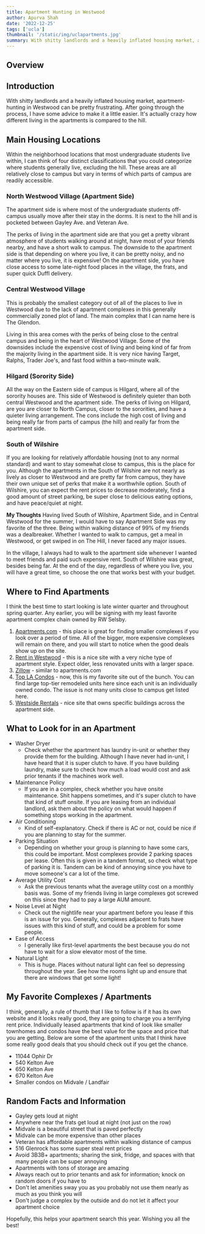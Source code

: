 ```yaml
---
title: Apartment Hunting in Westwood
author: Apurva Shah
date: '2022-12-25'
tags: ['ucla']
thumbnail: '/static/img/uclapartments.jpg'
summary: With shitty landlords and a heavily inflated housing market, apartment-hunting in Westwood can be pretty frustrating. After going through the process, I have some advice to make it a little easier.
---
```


## Overview

<TOCInline toc={props.toc} exclude="Overview" toHeading={3} />

## Introduction

With shitty landlords and a heavily inflated housing market, apartment-hunting in Westwood can be pretty frustrating. After going through the process, I have some advice to make it a little easier. It's actually crazy how different living in the apartments is compared to the hill.

## Main Housing Locations

Within the neighborhood locations that most undergraduate students live within, I can think of four distinct classifications that you could categorize where students generally live, excluding the hill. These areas are all relatively close to campus but vary in terms of which parts of campus are readily accessible.

### North Westwood Village (Apartment Side)

The apartment side is where most of the undergraduate students off-campus usually move after their stay in the dorms. It is next to the hill and is pocketed between Gayley Ave. and Veteran Ave.

The perks of living in the apartment side are that you get a pretty vibrant atmosphere of students walking around at night, have most of your friends nearby, and have a short walk to campus. The downside to the apartment side is that depending on where you live, it can be pretty noisy, and no matter where you live, it is expensive! On the apartment side, you have close access to some late-night food places in the village, the frats, and super quick Duffl delivery.

### Central Westwood Village

This is probably the smallest category out of all of the places to live in Westwood due to the lack of apartment complexes in this generally commercially zoned plot of land. The main complex that I can name here is The Glendon.

Living in this area comes with the perks of being close to the central campus and being in the heart of Westwood Village. Some of the downsides include the expensive cost of living and being kind of far from the majority living in the apartment side. It is very nice having Target, Ralphs, Trader Joe's, and fast food within a two-minute walk.

### Hilgard (Sorority Side)

All the way on the Eastern side of campus is Hilgard, where all of the sorority houses are. This side of Westwood is definitely quieter than both central Westwood and the apartment side. The perks of living on Hilgard, are you are closer to North Campus, closer to the sororities, and have a quieter living arrangement. The cons include the high cost of living and being really far from parts of campus (the hill) and really far from the apartment side.

### South of Wilshire

If you are looking for relatively affordable housing (not to any normal standard) and want to stay somewhat close to campus, this is the place for you. Although the apartments in the South of Wilshire are not nearly as lively as closer to Westwood and are pretty far from campus, they have their own unique set of perks that make it a worthwhile option. South of Wilshire, you can expect the rent prices to decrease moderately, find a good amount of street parking, be super close to delicious eating options, and have peace/quiet at night.

**My Thoughts**
Having lived South of Wilshire, Apartment Side, and in Central Westwood for the summer, I would have to say Apartment Side was my favorite of the three. Being within walking distance of 99% of my friends was a dealbreaker. Whether I wanted to walk to campus, get a meal in Westwood, or get swiped in on The Hill, I never faced any major issues.

In the village, I always had to walk to the apartment side whenever I wanted to meet friends and paid such expensive rent. South of Wilshire was great, besides being far. At the end of the day, regardless of where you live, you will have a great time, so choose the one that works best with your budget.

## Where to Find Apartments

I think the best time to start looking is late winter quarter and throughout spring quarter. Any earlier, you will be signing with my least favorite apartment complex chain owned by RW Selsby.

1. [Apartments.com](https://apartments.com) - this place is great for finding smaller complexes if you look over a period of time. All of the bigger, more expensive complexes will remain on there, and you will start to notice when the good deals show up on the site.
2. [Rent in Westwood](http://www.rentwestwood.com/) - this is a nice site with a very niche type of apartment style. Expect older, less renovated units with a larger space.
3. [Zillow](https://www.zillow.com/) - similar to apartments.com
4. [Top LA Condos](https://www.toplacondos.com/Westwood-Village-Apartments) - now, this is my favorite site out of the bunch. You can find large top-tier remodeled units here since each unit is an individually owned condo. The issue is not many units close to campus get listed here.
5. [Westside Rentals](https://www.westsiderentals.com/) - nice site that owns specific buildings across the apartment side.

## What to Look for in an Apartment

- Washer Dryer
  - Check whether the apartment has laundry in-unit or whether they provide them for the building. Although I have never had in-unit, I have heard that it is super clutch to have. If you have building laundry, make sure to check how much a load would cost and ask prior tenants if the machines work well.
- Maintenance Policy
  - If you are in a complex, check whether you have onsite maintenance. Shit happens sometimes, and it's super clutch to have that kind of stuff onsite. If you are leasing from an individual landlord, ask them about the policy on what would happen if something stops working in the apartment.
- Air Conditioning
  - Kind of self-explanatory. Check if there is AC or not, could be nice if you are planning to stay for the summer.
- Parking Situation
  - Depending on whether your group is planning to have some cars, this could be important. Most complexes provide 2 parking spaces per lease. Often this is given in a tandem format, so check what type of parking it is. Tandem can be kind of annoying since you have to move someone's car a lot of the time.
- Average Utility Cost
  - Ask the previous tenants what the average utility cost on a monthly basis was. Some of my friends living in large complexes got screwed on this since they had to pay a large AUM amount.
- Noise Level at Night
  - Check out the nightlife near your apartment before you lease if this is an issue for you. Generally, complexes adjacent to frats have issues with this kind of stuff, and could be a problem for some people.
- Ease of Access
  - I generally like first-level apartments the best because you do not have to wait for a slow elevator most of the time.
- Natural Light
  - This is huge. Places without natural light can feel so depressing throughout the year. See how the rooms light up and ensure that there are windows that get some light!

## My Favorite Complexes / Apartments

I think, generally, a rule of thumb that I like to follow is if it has its own website and it looks really good, they are going to charge you a terrifying rent price. Individually leased apartments that kind of look like smaller townhomes and condos have the best value for the space and price that you are getting. Below are some of the apartment units that I think have some really good deals that you should check out if you get the chance.

- 11044 Ophir Dr
- 540 Kelton Ave
- 650 Kelton Ave
- 670 Kelton Ave
- Smaller condos on Midvale / Landfair

## Random Facts and Information

- Gayley gets loud at night
- Anywhere near the frats get loud at night (not just on the row)
- Midvale is a beautiful street that is paved perfectly
- Midvale can be more expensive than other places
- Veteran has affordable apartments within walking distance of campus
- 516 Glenrock has some super steal rent prices
- Avoid 3B3B+ apartments; sharing the sink, fridge, and spaces with that many people can be super annoying
- Apartments with tons of storage are amazing
- Always reach out to prior tenants and ask for information; knock on random doors if you have to
- Don't let amenities sway you as you probably not use them nearly as much as you think you will
- Don't judge a complex by the outside and do not let it affect your apartment choice

Hopefully, this helps your apartment search this year. Wishing you all the best!
